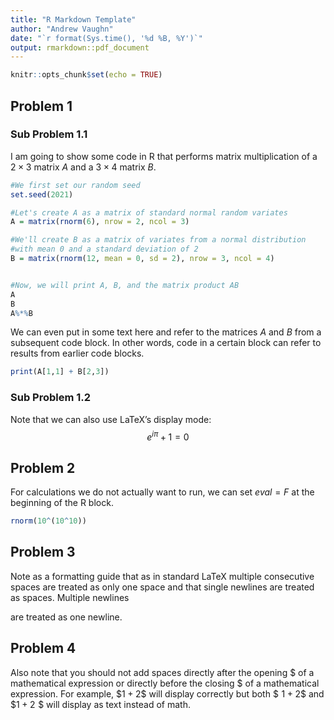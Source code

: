 ```yaml
---
title: "R Markdown Template"
author: "Andrew Vaughn"
date: "`r format(Sys.time(), '%d %B, %Y')`"
output: rmarkdown::pdf_document
---
```


```r
knitr::opts_chunk$set(echo = TRUE)
```

## Problem 1
### Sub Problem 1.1
I am going to show some code in R that performs matrix multiplication of a $2 \times 3$ matrix $A$ and  a $3 \times 4$ matrix $B$. 
```r
#We first set our random seed
set.seed(2021)

#Let's create A as a matrix of standard normal random variates
A = matrix(rnorm(6), nrow = 2, ncol = 3)

#We'll create B as a matrix of variates from a normal distribution
#with mean 0 and a standard deviation of 2
B = matrix(rnorm(12, mean = 0, sd = 2), nrow = 3, ncol = 4)


#Now, we will print A, B, and the matrix product AB
A
B
A%*%B

```
We can even put in some text here and refer to the matrices $A$ and $B$ from a subsequent code block. In other words, code in a certain block can refer to results from earlier code blocks.
```r
print(A[1,1] + B[2,3])
```
### Sub Problem 1.2

Note that we can also use LaTeX's display mode:
$$e^{i\pi}+1=0$$

## Problem 2


For calculations we do not actually want to run, we can set $eval=F$ at the beginning of the R block.

```r
rnorm(10^(10^10))
```



## Problem 3
Note as a formatting guide that as in standard LaTeX     multiple         consecutive      spaces   are    treated      as      only            one            space and that 
single
newlines
are 
treated
as
spaces. 
Multiple newlines





are treated as one newline.

## Problem 4
Also note  that \textbf{unlike LaTeX} you should not add spaces directly after the opening $\$$ of a
mathematical expression or directly before the closing $\$$ of a mathematical expression. For example,
$\$1+2 \$$ will display correctly but both $\$\,\,    1+2\$$ and $\$1+2\,\,\$$ will display as text instead of math.


 